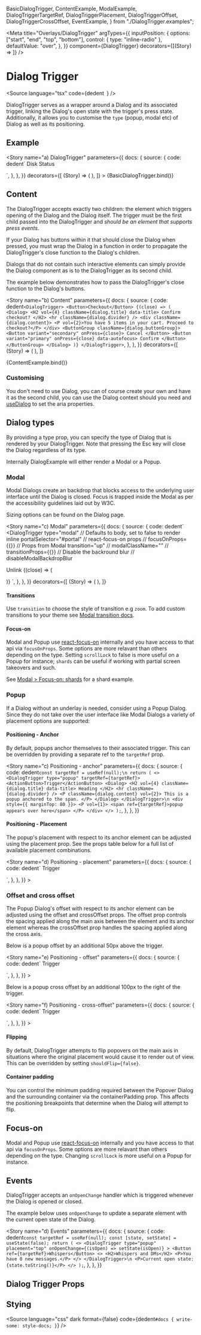   BasicDialogTrigger,
  ContentExample,
  ModalExample,
  DialogTriggerTargetRef,
  DialogTriggerPlacement,
  DialogTriggerOffset,
  DialogTriggerCrossOffset,
  EventExample,
} from "./DialogTrigger.examples";

<Meta
  title="Overlays/DialogTrigger"
  argTypes={{
    inputPosition: {
      options: ["start", "end", "top", "bottom"],
      control: { type: "inline-radio" },
      defaultValue: "over",
    },
  }}
  component={DialogTrigger}
  decorators={[(Story) => <Story />]}
/>

# Dialog Trigger

<Source
  language="tsx"
  code={dedent`
  `}
/>

DialogTrigger serves as a wrapper around a Dialog and its associated trigger, linking the Dialog's open state with the trigger's press state. Additionally, it allows you to customise the `type` (popup, modal etc) of Dialog as well as its positioning.

## Example

<Story
  name="a) DialogTrigger"
  parameters={{
    docs: {
      source: {
        code: dedent`
<DialogTrigger type="popup">
  <ActionButton>Disk Status</ActionButton>
  <Dialog>
    <H2 vol={4} className={dialog.title} data-title>
      c://
    </H2>
    <hr className={dialog.divider} />
    <P className={dialog.content}>50% disk space remaining.</P>
  </Dialog>
</DialogTrigger>
`,
      },
    },
  }}
  decorators={[
    (Story) => (
      <StoryCenteredInline>
        <Story />
      </StoryCenteredInline>
    ),
  ]}
>
  {BasicDialogTrigger.bind()}
</Story>

<Source language="tsx" id="overlays-dialogtrigger--a-dialog-trigger" />

## Content

The DialogTrigger accepts exactly two children: the element which triggers opening of the Dialog and the Dialog itself. The trigger must be the first child passed into the DialogTrigger and _should be an element that supports press events_.

If your Dialog has buttons within it that should close the Dialog when pressed, you must wrap the Dialog in a function in order to propagate the DialogTrigger's close function to the Dialog's children.

Dialogs that do not contain such interactive elements can simply provide the Dialog component as is to the DialogTrigger as its second child.

The example below demonstrates how to pass the DialogTrigger's close function to the Dialog's buttons.

<Story
  name="b) Content"
  parameters={{
    docs: {
      source: {
        code: dedent`
<DialogTrigger>
  <Button>Checkout</Button>
  {(close) => (
    <Dialog>
      <H2 vol={4} className={dialog.title} data-title>
        Confirm checkout?
      </H2>
      <hr className={dialog.divider} />
      <div className={dialog.content}>
        <P vol={2}>You have 5 items in your cart. Proceed to checkout?</P>
      </div>
      <ButtonGroup className={dialog.buttonGroup}>
        <Button variant="secondary" onPress={close}>
          Cancel
        </Button>
        <Button variant="primary" onPress={close} data-autofocus>
          Confirm
        </Button>
      </ButtonGroup>
    </Dialog>
  )}
</DialogTrigger>
`,
      },
    },
  }}
  decorators={[
    (Story) => (
      <StoryCenteredInline>
        <Story />
      </StoryCenteredInline>
    ),
  ]}
>
  {ContentExample.bind()}
</Story>

<Source language="tsx" id="overlays-dialogtrigger--b-content" />

### Customising

You don't need to use Dialog, you can of course create your own and have it as the second child, you can use the Dialog context should you need and [useDialog](https://react-spectrum.adobe.com/react-aria/useDialog.html) to set the aria properties.

## Dialog types

By providing a type prop, you can specify the type of Dialog that is rendered by your DialogTrigger. Note that pressing the Esc key will close the Dialog regardless of its type.

Internally DialogExample will either render a Modal or a Popup.

### Modal

Modal Dialogs create an backdrop that blocks access to the underlying user interface until the Dialog is closed. Focus is trapped inside the Modal as per the accessibility guidelines laid out by W3C.

Sizing options can be found on the Dialog page.

<Story
  name="c) Modal"
  parameters={{
    docs: {
      source: {
        code: dedent`
<DialogTrigger
  type="modal"
  // Defaults to body, set to false to render inline
  portalSelector="#portal"
  // react-focus-on props
  // focusOnProps={{}}
  // Props from Modal
  transition="up"
  // modalClassName=""
  // transitionProps={{}}
  // Disable the backround blur
  // disableModalBackdropBlur
>
  <ActionButton>Unlink</ActionButton>
  {(close) => (
    <Dialog>
      <H2 vol={4} className={dialog.title} data-title>
        Unlinking email
      </H2>
      <hr className={dialog.divider} />
      <P className={dialog.content} vol={2}>
        This will unlink your email from your profile "TestUser". Are you
        sure?
      </P>
      <ButtonGroup className={dialog.buttonGroup}>
        <Button variant="secondary" onPress={close}>
          Cancel
        </Button>
        <Button variant="primary" onPress={close} data-autofocus>
          Confirm
        </Button>
      </ButtonGroup>
    </Dialog>
  )}
</DialogTrigger>
`,
      },
    },
  }}
  decorators={[
    (Story) => (
      <StoryCenteredInline>
        <Story />
      </StoryCenteredInline>
    ),
  ]}
>
  <ModalExample />
</Story>

<Source language="tsx" id="overlays-dialogtrigger--c-modal" />

#### Transitions

Use `transition` to choose the style of transition e.g `zoom`. To add custom transitions to your theme see [Modal transition docs](?path=/docs/overlays-modal--transtions#transitions).

#### Focus-on

Modal and Popup use [react-focus-on](https://github.com/theKashey/react-focus-on) internally and you have access to that api via `focusOnProps`. Some options are more relavant than others depending on the type. Setting `scrollLock` to false is more useful on a Popup for instance; `shards` can be useful if working with partial screen takeovers and such.

See [Modal > Focus-on: shards](?path=/docs/overlays-modal--c-focus-on-shards#shards) for a shard example.

### Popup

If a Dialog without an underlay is needed, consider using a Popup Dialog. Since they do not take over the user interface like Modal Dialogs a variety of placement options are supported:

#### Positioning - Anchor

By default, popups anchor themselves to their associated trigger. This can be overridden by providing a separate ref to the `targetRef` prop.

<Story
  name="c) Positioning - anchor"
  parameters={{
    docs: {
      source: {
        code: dedent`
  const targetRef = useRef(null);\n
  return (
    <>
      <DialogTrigger type="popup" targetRef={targetRef}>
        <ActionButton>Trigger</ActionButton>
        <Dialog>
          <H2 vol={4} className={dialog.title} data-title>
            Heading
          </H2>
          <hr className={dialog.divider} />
          <P className={dialog.content} vol={2}>
            This is a popup anchored to the span.
          </P>
        </Dialog>
      </DialogTrigger>\n
      <div style={{ marginTop: 80 }}>
        <P vol={1}>
          <span ref={targetRef}>popup appears over here</span>
        </P>
      </div>
    </>
  );
`,
      },
    },
  }}
>
  <StoryCenteredInline>
    <DialogTriggerTargetRef />
  </StoryCenteredInline>
</Story>

<Source language="tsx" id="overlays-dialogtrigger--c-positioning-anchor" />

#### Positioning - Placement

The popup's placement with respect to its anchor element can be adjusted using the placement prop. See the props table below for a full list of available placement combinations.

<Story
  name="d) Positioning - placement"
  parameters={{
    docs: {
      source: {
        code: dedent`
<DialogTrigger placement="right top" type="popup">
  <ActionButton>Trigger</ActionButton>
  <Dialog>
    <H2 vol={4} className={dialog.title} data-title>
      Heading
    </H2>
    <hr className={dialog.divider} />
    <P className={dialog.content} vol={2}>
      This is a popover placed to the right of its trigger and offset so the
      arrow is at the top of the dialog.
    </P>
  </Dialog>
</DialogTrigger>
`,
      },
    },
  }}
>
  <StoryCenteredInline>
    <DialogTriggerPlacement />
  </StoryCenteredInline>
</Story>

<Source language="tsx" id="overlays-dialogtrigger--d-positioning-placement" />

### Offset and cross offset

The Popup Dialog's offset with respect to its anchor element can be adjusted using the offset and crossOffset props. The offset prop controls the spacing applied along the main axis between the element and its anchor element whereas the crossOffset prop handles the spacing applied along the cross axis.

Below is a popup offset by an additional 50px above the trigger.

<Story
  name="e) Positioning - offset"
  parameters={{
    docs: {
      source: {
        code: dedent`
<DialogTrigger offset={50} type="popup">
  <ActionButton>Trigger</ActionButton>
  <Dialog>
    <H2 vol={4} className={dialog.title} data-title>
      Offset
    </H2>
    <hr className={dialog.divider} />
    <P className={dialog.content} vol={2}>
      Offset by 50px, 16px is default.
    </P>
  </Dialog>
</DialogTrigger>
`,
      },
    },
  }}
>
  <StoryCenteredInline>
    <DialogTriggerOffset />
  </StoryCenteredInline>
</Story>

<Source language="tsx" id="overlays-dialogtrigger--e-positioning-offset" />

Below is a popup cross offset by an additional 100px to the right of the trigger.

<Story
  name="f) Positioning - cross-offset"
  parameters={{
    docs: {
      source: {
        code: dedent`
<DialogTrigger crossOffset={100} type="popup">
  <ActionButton>Trigger</ActionButton>
  <Dialog>
    <H2 vol={4} className={dialog.title} data-title>
      Cross offset
    </H2>
    <hr className={dialog.divider} />
    <P className={dialog.content} vol={2}>
      Cross offset by 100px.
    </P>
  </Dialog>
</DialogTrigger>
`,
      },
    },
  }}
>
  <StoryCenteredInline>
    <DialogTriggerCrossOffset />
  </StoryCenteredInline>
</Story>

<Source
  language="tsx"
  id="overlays-dialogtrigger--f-positioning-cross-offset"
/>

#### Flipping

By default, DialogTrigger attempts to flip popovers on the main axis in situations where the original placement would cause it to render out of view. This can be overridden by setting `shouldFlip={false}`.

#### Container padding

You can control the minimum padding required between the Popover Dialog and the surrounding container via the containerPadding prop. This affects the positioning breakpoints that determine when the Dialog will attempt to flip.

## Focus-on

Modal and Popup use [react-focus-on](https://github.com/theKashey/react-focus-on) internally and you have access to that api via `focusOnProps`. Some options are more relavant than others depending on the type. Changing `scrollLock` is more useful on a Popup for instance.

## Events

DialogTrigger accepts an `onOpenChange` handler which is triggered whenever the Dialog is opened or closed.

The example below uses `onOpenChange` to update a separate element with the current open state of the Dialog.

<Story
  name="d) Events"
  parameters={{
    docs: {
      source: {
        code: dedent`
  const targetRef = useRef(null);
  const [state, setState] = useState(false);
  return (
    <>
      <DialogTrigger
        type="popup"
        placement="top"
        onOpenChange={(isOpen) => setState(isOpen)}
      >
        <Button ref={targetRef}>Whispers</Button>
        <>
          <H2>Whispers and DMs</H2>
          <P>You have 0 new messages.</P>
        </>
      </DialogTrigger>\n
      <P>Current open state: {state.toString()}</P>
    </>
  );
`,
      },
    },
  }}
>
  <StoryCenteredInline>
    <EventExample />
  </StoryCenteredInline>
</Story>

<Source language="tsx" id="overlays-dialogtrigger--d-events" />

## Dialog Trigger Props

<ArgsTable of={DialogTrigger} />

## Stying

<Source
  language="css"
  dark
  format={false}
  code={dedent`
    #docs {
      write-some: style-docs;
    }
  `}
/>
